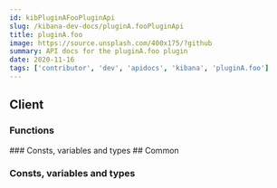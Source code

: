 ```yaml
---
id: kibPluginAFooPluginApi
slug: /kibana-dev-docs/pluginA.fooPluginApi
title: pluginA.foo
image: https://source.unsplash.com/400x175/?github
summary: API docs for the pluginA.foo plugin
date: 2020-11-16
tags: ['contributor', 'dev', 'apidocs', 'kibana', 'pluginA.foo']
---
```



## Client

### Functions
<DocDefinitionList data={pluginAFooObj.client.functions}/>
### Consts, variables and types
<DocDefinitionList data={pluginAFooObj.client.misc}/>
## Common

### Consts, variables and types
<DocDefinitionList data={pluginAFooObj.common.misc}/>
